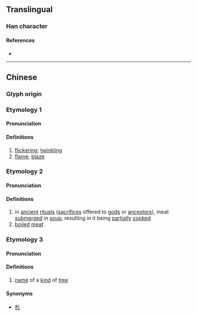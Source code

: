 {{character info}}
==Translingual==

===Han character===
{{Han char|rn=86|rad=火|as=09|sn=13|four=91860|canj=FFYR|ids=⿰炎占}}

====References====
* {{Han ref|kx=0676.160|dkj=19191|dj=1087.200|hdz=32219.100|uh=7154|ud=29012|bh=DE6C|bd=56940}}

----

==Chinese==
{{zh-forms}}

===Glyph origin===
{{Han etym}}

===Etymology 1===

====Pronunciation====
{{zh-pron
|m=shǎn
|c=sim2
|mc=y
|oc=y
|cat=
}}

====Definitions====
{{zh-hanzi}}

# [[flicker]]ing; [[twinkling]]
# [[flame]]; [[blaze]]

===Etymology 2===

====Pronunciation====
{{zh-pron
|m=qián
|c=
|cat=n
}}

====Definitions====
{{zh-hanzi}}

# in [[ancient]] [[ritual]]s ([[sacrifice]]s offered to [[god]]s or [[ancestor]]s), meat [[submerge]]d in [[soup]], resulting in it being [[partially]] [[cooked]]
# [[boiled]] [[meat]]

===Etymology 3===

====Pronunciation====
{{zh-pron
|m=shān
|c=
|cat=n
}}

====Definitions====
{{zh-hanzi}}

# [[name]] of a [[kind]] of [[tree]]

====Synonyms====
*[[杉]]